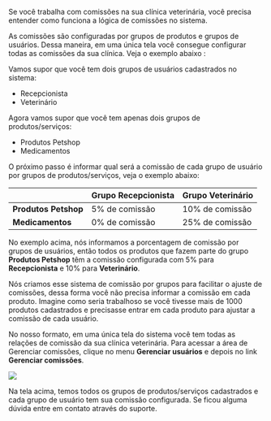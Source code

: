 Se você trabalha com comissões na sua clínica veterinária, você precisa entender como funciona a lógica de comissões no sistema.

As comissões são configuradas por grupos de produtos e grupos de usuários. Dessa maneira, em uma única tela você consegue configurar todas as comissões da sua clínica. Veja o exemplo abaixo :

Vamos supor que você tem dois grupos de usuários cadastrados no sistema:

- Recepcionista
- Veterinário

Agora vamos supor que você tem apenas dois grupos de produtos/serviços:

- Produtos Petshop
- Medicamentos

O próximo passo é informar qual será a comissão de cada grupo de usuário por grupos de produtos/serviços, veja o exemplo abaixo:

|                      | **Grupo Recepcionista** | **Grupo Veterinário** |
| -------------------- | ----------------------- | --------------------- |
| **Produtos Petshop** | 5% de comissão          | 10% de comissão       |
| **Medicamentos**     | 0% de comissão          | 25% de comissão       |

No exemplo acima, nós informamos a porcentagem de comissão por grupos de usuários, então todos os produtos que fazem parte do grupo **Produtos Petshop** têm a comissão configurada com 5% para **Recepcionista** e 10% para **Veterinário**.

Nós criamos esse sistema de comissão por grupos para facilitar o ajuste de comissões, dessa forma você não precisa informar a comissão em cada produto. Imagine como seria trabalhoso se você tivesse mais de 1000 produtos cadastrados e precisasse entrar em cada produto para ajustar a comissão de cada usuário.

No nosso formato, em uma única tela do sistema você tem todas as relações de comissão da sua clínica veterinária. Para acessar a área de Gerenciar comissões, clique no menu **Gerenciar usuários** e depois no link **Gerenciar comissões**.

<img src="/gerenciar-comissoes-loopvet.webp" />

Na tela acima, temos todos os grupos de produtos/serviços cadastrados e cada grupo de usuário tem sua comissão configurada. Se ficou alguma dúvida entre em contato através do suporte.
